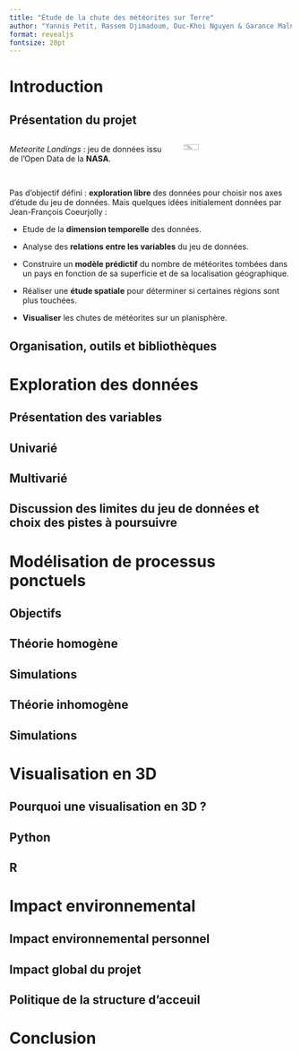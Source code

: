 ```yaml
---
title: "Étude de la chute des météorites sur Terre"
author: "Yannis Petit, Rassem Djimadoum, Duc-Khoi Nguyen & Garance Malnoë encadré.e.s par Jean-François Coeurjolly"
format: revealjs
fontsize: 20pt
---
```


# Introduction
## Présentation du projet
:::: {.columns}

::: {.column width="60%"}

_Meteorite Landings_ : 
jeu de données issu de l'Open Data de la **NASA**.
:::

::: {.column width="40%"}
<img src="images/nasa_logo.png" alt=" " style="width: 40%; margin-right: 120px; float: right;">
:::

::::

<div style="margin-top: 30px;">
Pas d'objectif défini : **exploration libre** des données pour choisir nos axes d'étude du jeu de données. Mais quelques idées initialement données par Jean-François Coeurjolly :

- Etude de la **dimension temporelle** des données.

- Analyse des **relations entre les variables** du jeu de données.

- Construire un **modèle prédictif** du nombre de météorites tombées dans un pays en fonction de sa superficie et de sa localisation géographique.

- Réaliser une **étude spatiale** pour déterminer si certaines régions sont plus touchées.

- **Visualiser** les chutes de météorites sur un planisphère.
</div>

## Organisation, outils et bibliothèques


# Exploration des données
## Présentation des variables

## Univarié

## Multivarié

## Discussion des limites du jeu de données et choix des pistes à poursuivre


# Modélisation de processus ponctuels
## Objectifs

## Théorie homogène

## Simulations

## Théorie inhomogène

## Simulations

# Visualisation en 3D
## Pourquoi une visualisation en 3D ?

## Python

## R

# Impact environnemental
## Impact environnemental personnel

## Impact global du projet

## Politique de la structure d'acceuil

# Conclusion
